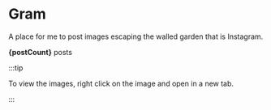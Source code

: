 
# Gram

A place for me to post images escaping the walled garden that is Instagram.

**{postCount}** posts

:::tip

To view the images, right click on the image and open in a new tab.

:::

<Gram />